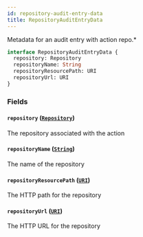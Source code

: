 ```yaml
---
id: repository-audit-entry-data
title: RepositoryAuditEntryData
---
```


Metadata for an audit entry with action repo.\*

```graphql
interface RepositoryAuditEntryData {
  repository: Repository
  repositoryName: String
  repositoryResourcePath: URI
  repositoryUrl: URI
}
```

### Fields

#### `repository` ([`Repository`](/docs/api/objects/repository))

The repository associated with the action

#### `repositoryName` ([`String`](/docs/api/scalars/string))

The name of the repository

#### `repositoryResourcePath` ([`URI`](/docs/api/scalars/uri))

The HTTP path for the repository

#### `repositoryUrl` ([`URI`](/docs/api/scalars/uri))

The HTTP URL for the repository
